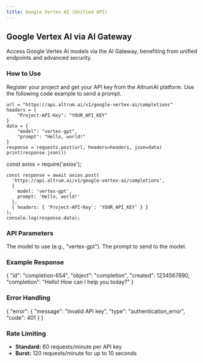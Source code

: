 ```yaml
---
title: Google Vertex AI (Unified API)
---
```


## Google Vertex AI via AI Gateway

Access Google Vertex AI models via the AI Gateway, benefiting from unified endpoints and advanced security.

### How to Use

<Steps>
  <Step title="Obtain API Key">
    Register your project and get your API key from the AltrumAI platform.
  </Step>
  <Step title="Send a Request">
    Use the following code example to send a prompt.
  </Step>
</Steps>

<CodeGroup>
  <CodeBlock language="python" filename="google_vertex_ai_example.py">

    url = "https://api.altrum.ai/v1/google-vertex-ai/completions"
    headers = {
        "Project-API-Key": "YOUR_API_KEY"
    }
    data = {
        "model": "vertex-gpt",
        "prompt": "Hello, world!"
    }
    response = requests.post(url, headers=headers, json=data)
    print(response.json())
  </CodeBlock>
  <CodeBlock language="javascript" filename="google_vertex_ai_example.js">
    const axios = require('axios');

    const response = await axios.post(
      'https://api.altrum.ai/v1/google-vertex-ai/completions',
      {
        model: 'vertex-gpt',
        prompt: 'Hello, world!'
      },
      { headers: { 'Project-API-Key': 'YOUR_API_KEY' } }
    );
    console.log(response.data);
  </CodeBlock>
</CodeGroup>

### API Parameters

<ParamField name="model" type="string" required>
  The model to use (e.g., "vertex-gpt").
</ParamField>
<ParamField name="prompt" type="string" required>
  The prompt to send to the model.
</ParamField>
<!-- Add all parameters with descriptions -->

### Example Response

<ResponseExample>
{
  "id": "completion-654",
  "object": "completion",
  "created": 1234567890,
  "completion": "Hello! How can I help you today?"
}
</ResponseExample>

### Error Handling

<ResponseExample>
{
  "error": {
    "message": "Invalid API key",
    "type": "authentication_error",
    "code": 401
  }
}
</ResponseExample>

### Rate Limiting

- **Standard:** 60 requests/minute per API key
- **Burst:** 120 requests/minute for up to 10 seconds
